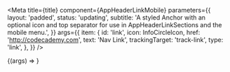 

<Meta
  title={title}
  component={AppHeaderLinkMobile}
  parameters={{
    layout: 'padded',
    status: 'updating',
    subtitle:
      'A styled Anchor with an optional icon and top separator for use in AppHeaderLinkSections and the mobile menu.',
  }}
  args={{
    item: {
      id: 'link',
      icon: InfoCircleIcon,
      href: 'http://codecademy.com',
      text: 'Nav Link',
      trackingTarget: 'track-link',
      type: 'link',
    },
  }}
/>

<Canvas>
  <Story name="AppHeaderLinkMobile">
    {(args) => <AppHeaderLinkMobile {...args} />}
  </Story>
</Canvas>

<PropsTable story="AppHeaderLinkMobile" />
